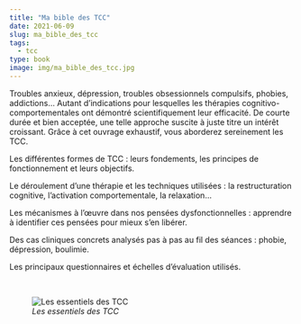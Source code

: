 ```yaml
---
title: "Ma bible des TCC"
date: 2021-06-09
slug: ma_bible_des_tcc
tags:
  - tcc
type: book
image: img/ma_bible_des_tcc.jpg
---
```


Troubles anxieux, dépression, troubles obsessionnels compulsifs, phobies, addictions...
Autant d’indications pour lesquelles les thérapies cognitivo-comportementales ont démontré scientifiquement leur efficacité.
De courte durée et bien acceptée, une telle approche suscite à juste titre un intérêt croissant.
Grâce à cet ouvrage exhaustif, vous aborderez sereinement les TCC.

Les différentes formes de TCC : leurs fondements, les principes de fonctionnement et leurs objectifs.

Le déroulement d’une thérapie et les techniques utilisées : la restructuration cognitive, l’activation comportementale, la relaxation...

Les mécanismes à l’œuvre dans nos pensées dysfonctionnelles : apprendre à identifier ces pensées pour mieux s’en libérer.

Des cas cliniques concrets analysés pas à pas au fil des séances : phobie, dépression, boulimie.

Les principaux questionnaires et échelles d’évaluation utilisés.

<br>

![_Les essentiels des TCC_](img/ma_bible_des_tcc.jpg)
